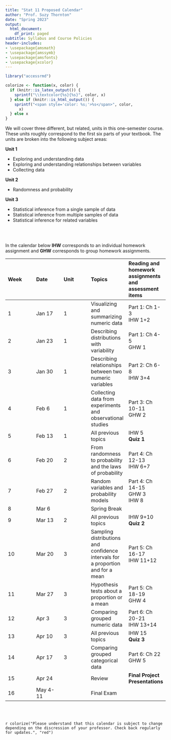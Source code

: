 ```yaml
---
title: "Stat 11 Proposed Calendar"
author: "Prof. Suzy Thornton"
date: "Spring 2023"
output:
  html_document:
    df_print: paged
subtitle: Syllabus and Course Policies
header-includes:
- \usepackage{amsmath}
- \usepackage{amssymb}
- \usepackage{amsfonts}
- \usepackage{xcolor}
---
```


```r
library("accessrmd")

colorize <- function(x, color) {
  if (knitr::is_latex_output()) {
    sprintf("\\textcolor{%s}{%s}", color, x)
  } else if (knitr::is_html_output()) {
    sprintf("<span style='color: %s;'>%s</span>", color,
      x)
  } else x
}

```



We will cover three different, but related, units in this one-semester course. These units roughly correspond to the first six parts of your textbook. The units are broken into the following subject areas:


**Unit 1**

- Exploring and understanding data 
- Exploring and understanding relationships between variables 
- Collecting data 


**Unit 2**

- Randomness and probability


**Unit 3**

- Statistical inference from a single sample of data 
- Statistical inference from multiple samples of data 
- Statistical inference for related variables 

<br><br>

In the calendar below **IHW** corresponds to an individual homework assignment and **GHW** corresponds to group homework assignments.

|Week |Date |Unit |Topics |Reading and homework assignments and assessment items |
|:--- |:--- |:--- |:--- |:--- |
| 1 | Jan 17 | 1 | Visualizing and summarizing numeric data | Part 1: Ch 1-3 <br> IHW 1+2 |
| 2 | Jan 23 | 1 |  Describing distributions with variability  | Part 1: Ch 4-5 <br> GHW 1  |
| 3 | Jan 30 | 1 |  Describing relationships between two numeric variables | Part 2: Ch 6-8 <br> IHW 3+4 |
| 4 | Feb 6 | 1   | Collecting data from experiments and observational studies | Part 3: Ch 10-11 <br> GHW 2 |
| 5 | Feb 13 | 1  | All previous topics | IHW 5 <br> **Quiz 1** |
| 6 | Feb 20 | 2 |  From randomness to probability and the laws of probability | Part 4: Ch 12-13 <br> IHW 6+7 |
| 7 | Feb 27 | 2 |  Random variables and probability models | Part 4: Ch 14-15 <br> GHW 3 <br> IHW 8 |
| 8 | Mar 6 |   | Spring Break |   | 
| 9 | Mar 13 | 2 |  All previous topics | IHW 9+10 <br> **Quiz 2** |
| 10 | Mar 20 | 3 | Sampling distributions and confidence intervals for a proportion and for a mean | Part 5: Ch 16-17 <br> IHW 11+12 |
| 11 | Mar 27 | 3 | Hypothesis tests about a proportion or a mean | Part 5: Ch 18-19  <br> GHW 4 |
| 12 | Apr 3 | 3 | Comparing grouped numeric data | Part 6: Ch 20-21 <br> IHW 13+14 |
| 13 | Apr 10 | 3 | All previous topics | IHW 15 <br> **Quiz 3** |
| 14 | Apr 17 | 3 | Comparing grouped categorical data | Part 6: Ch 22 <br> GHW 5 |
| 15 | Apr 24 |  | Review | **Final Project Presentations** |
| 16 |  May 4-11  |  |  Final Exam |  |


<br><br>

`r colorize("Please understand that this calendar is subject to change depending on the discression of your professor. Check back regularly for updates.", "red")`




